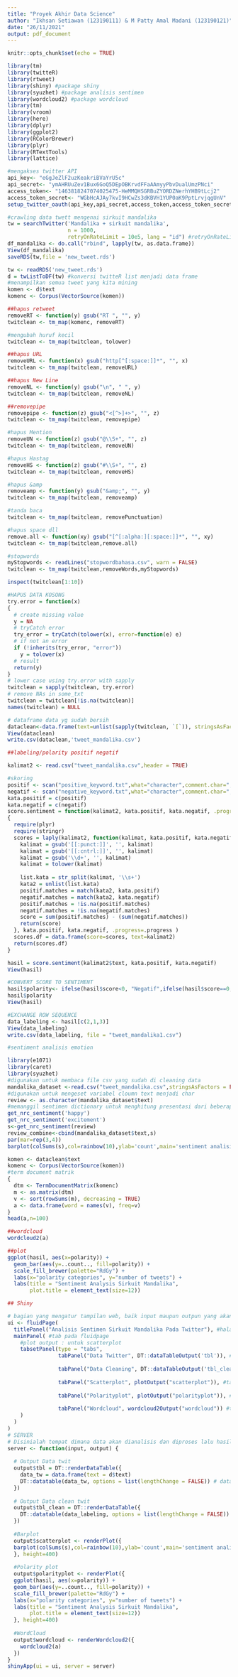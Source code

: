 ```yaml
---
title: "Proyek Akhir Data Science"
author: "Ikhsan Setiawan (123190111) & M Patty Amal Madani (123190121)"
date: "26/11/2021"
output: pdf_document
---
```


```r
knitr::opts_chunk$set(echo = TRUE)
```

```r
library(tm)
library(twitteR)
library(rtweet)
library(shiny) #package shiny
library(syuzhet) #package analisis sentimen
library(wordcloud2) #package wordcloud
library(tm)
library(vroom)
library(here)
library(dplyr)
library(ggplot2)
library(RColorBrewer)
library(plyr)
library(RTextTools)
library(lattice)
```


```r
#mengakses twitter API
api_key<- "eGgJeZlF2uzKeakriBVaYrU5c"
api_secret<- "ymAHRUuZev1Bux6GoQ5DEpOBKrvdFFaAAmyyPbvDualUmzPNci"
access_token<- "1463818247074025475-HeMMQHSGRBuZYORDZNerhYHB9tLcj2"
access_token_secret<- "WGbHcAJAy7kvI9HCwZs3dKBVH1YUP0aK9PptLrvjqgUnV"
setup_twitter_oauth(api_key,api_secret,access_token,access_token_secret)
```

```r
#crawling data twett mengenai sirkuit mandalika
tw = searchTwitter('Mandalika + sirkuit mandalika', 
                   n = 1000,
                   retryOnRateLimit = 10e5, lang = "id") #retryOnRateLimit untuk looping
df_mandalika <- do.call("rbind", lapply(tw, as.data.frame))
View(df_mandalika)
saveRDS(tw,file = 'new_tweet.rds')
```

```r
tw <- readRDS('new_tweet.rds')
d = twListToDF(tw) #konversi twitteR list menjadi data frame
#menampilkan semua tweet yang kita mining
komen <- d$text
komenc <- Corpus(VectorSource(komen))

##hapus retweet
removeRT <- function(y) gsub("RT ", "", y)
twitclean <- tm_map(komenc, removeRT)

#mengubah huruf kecil
twitclean <- tm_map(twitclean, tolower) 

##hapus URL
removeURL <- function(x) gsub("http[^[:space:]]*", "", x)
twitclean <- tm_map(twitclean, removeURL)

##hapus New Line
removeNL <- function(y) gsub("\n", " ", y)
twitclean <- tm_map(twitclean, removeNL)

##removepipe
removepipe <- function(z) gsub("<[^>]+>", "", z)
twitclean <- tm_map(twitclean, removepipe)

#hapus Mention
removeUN <- function(z) gsub("@\\S+", "", z)
twitclean <- tm_map(twitclean, removeUN)

#hapus Hastag
removeHS <- function(z) gsub("#\\S+", "", z)
twitclean <- tm_map(twitclean, removeHS)

#hapus &amp
removeamp <- function(y) gsub("&amp;", "", y)
twitclean <- tm_map(twitclean, removeamp)

#tanda baca
twitclean <- tm_map(twitclean, removePunctuation) 

#hapus space dll
remove.all <- function(xy) gsub("[^[:alpha:][:space:]]*", "", xy)
twitclean <- tm_map(twitclean,remove.all)

#stopwords
myStopwords <- readLines("stopwordbahasa.csv", warn = FALSE)
twitclean <- tm_map(twitclean,removeWords,myStopwords)

inspect(twitclean[1:10])

#HAPUS DATA KOSONG
try.error = function(x)
{
  # create missing value
  y = NA
  # tryCatch error
  try_error = tryCatch(tolower(x), error=function(e) e)
  # if not an error
  if (!inherits(try_error, "error"))
    y = tolower(x)
  # result
  return(y)
}
# lower case using try.error with sapply 
twitclean = sapply(twitclean, try.error)
# remove NAs in some_txt
twitclean = twitclean[!is.na(twitclean)]
names(twitclean) = NULL

```

```r
# dataframe data yg sudah bersih
dataclean<-data.frame(text=unlist(sapply(twitclean, `[`)), stringsAsFactors=F)
View(dataclean)
write.csv(dataclean,'tweet_mandalika.csv')
```


```r
##labeling/polarity positif negatif

kalimat2 <- read.csv("tweet_mandalika.csv",header = TRUE)

#skoring
positif <- scan("positive_keyword.txt",what="character",comment.char=";")
negatif <- scan("negative_keyword.txt",what="character",comment.char=";")
kata.positif = c(positif)
kata.negatif = c(negatif)
score.sentiment = function(kalimat2, kata.positif, kata.negatif, .progress='none')
{
  require(plyr)
  require(stringr)
  scores = laply(kalimat2, function(kalimat, kata.positif, kata.negatif) {
    kalimat = gsub('[[:punct:]]', '', kalimat)
    kalimat = gsub('[[:cntrl:]]', '', kalimat)
    kalimat = gsub('\\d+', '', kalimat)
    kalimat = tolower(kalimat)
    
    list.kata = str_split(kalimat, '\\s+')
    kata2 = unlist(list.kata)
    positif.matches = match(kata2, kata.positif)
    negatif.matches = match(kata2, kata.negatif)
    positif.matches = !is.na(positif.matches)
    negatif.matches = !is.na(negatif.matches)
    score = sum(positif.matches) - (sum(negatif.matches))
    return(score)
  }, kata.positif, kata.negatif, .progress=.progress )
  scores.df = data.frame(score=scores, text=kalimat2)
  return(scores.df)
}

hasil = score.sentiment(kalimat2$text, kata.positif, kata.negatif)
View(hasil)

#CONVERT SCORE TO SENTIMENT
hasil$polarity<- ifelse(hasil$score<0, "Negatif",ifelse(hasil$score==0,"Netral","Positif"))
hasil$polarity
View(hasil)

#EXCHANGE ROW SEQUENCE
data_labeling <- hasil[c(2,1,3)]
View(data_labeling)
write.csv(data_labeling, file = "tweet_mandalika1.csv")


```

```r
#sentiment analisis emotion

library(e1071)
library(caret)
library(syuzhet)
#digunakan untuk membaca file csv yang sudah di cleaning data
mandalika_dataset <-read.csv("tweet_mandalika.csv",stringsAsFactors = FALSE)
#digunakan untuk mengeset variabel cloumn text menjadi char
review <- as.character(mandalika_dataset$text)
#memanggil sentimen dictionary untuk menghitung presentasi dari beberapa emotion dan mengubahnya ke dalam text file
get_nrc_sentiment('happy')
get_nrc_sentiment('excitement')
s<-get_nrc_sentiment(review)
review_combine<-cbind(mandalika_dataset$text,s)
par(mar=rep(3,4))
barplot(colSums(s),col=rainbow(10),ylab='count',main='sentiment analisis')
```

```r
komen <- dataclean$text
komenc <- Corpus(VectorSource(komen))
#term document matrik
{
  dtm <- TermDocumentMatrix(komenc)
  m <- as.matrix(dtm)
  v <- sort(rowSums(m), decreasing = TRUE)
  a <- data.frame(word = names(v), freq=v)
}
head(a,n=100)

```

```r
##wordcloud
wordcloud2(a)
```

```r
##plot 
ggplot(hasil, aes(x=polarity)) +
  geom_bar(aes(y=..count.., fill=polarity)) +
  scale_fill_brewer(palette="RdGy") +
  labs(x="polarity categories", y="number of tweets") +
  labs(title = "Sentiment Analysis Sirkuit Mandalika",
       plot.title = element_text(size=12))
```


```r
## Shiny

# bagian yang mengatur tampilan web, baik input maupun outpun yang akan ditampilkan dalam web app.
ui <- fluidPage(
  titlePanel("Analisis Sentimen Sirkuit Mandalika Pada Twitter"), #halaman judul dr fluid page
  mainPanel( #tab pada fluidpage
    #plot output : untuk scatterplot
    tabsetPanel(type = "tabs",
                tabPanel("Data Twitter", DT::dataTableOutput('tbl')), #tab berupa data twitter
                
                tabPanel("Data Cleaning", DT::dataTableOutput('tbl_clean')), #tab berupa data clening twitter
                
                tabPanel("Scatterplot", plotOutput("scatterplot")), #tab berupa scatterplot/grafik
                
                tabPanel("Polarityplot", plotOutput("polarityplot")), #tab berupa scatterplot/grafik
          
                tabPanel("Wordcloud", wordcloud2Output("wordcloud")) #tab berupa worldcloud
    )
  )
)
# SERVER
# Disinialah tempat dimana data akan dianalisis dan diproses lalu hasilnya akan ditampilkan atau diplotkan pada bagian mainpanel() ui yang telah dijelaskan sebelumnya.
server <- function(input, output) {
  
  # Output Data twit
  output$tbl = DT::renderDataTable({ 
    data_tw = data.frame(text = d$text)
    DT::datatable(data_tw, options = list(lengthChange = FALSE)) # data akan ditampilkan dalam beberapa halaman.
  })
  
  # Output Data clean twit
  output$tbl_clean = DT::renderDataTable({ 
    DT::datatable(data_labeling, options = list(lengthChange = FALSE)) # data akan ditampilkan dalam beberapa halaman.
  })
  
  #Barplot
  output$scatterplot <- renderPlot({
  barplot(colSums(s),col=rainbow(10),ylab='count',main='sentiment analisis')
  }, height=400)
  
  #Polarity plot
  output$polarityplot <- renderPlot({
  ggplot(hasil, aes(x=polarity)) +
  geom_bar(aes(y=..count.., fill=polarity)) +
  scale_fill_brewer(palette="RdGy") +
  labs(x="polarity categories", y="number of tweets") +
  labs(title = "Sentiment Analysis Sirkuit Mandalika",
       plot.title = element_text(size=12))
  }, height=400)
  
  #WordCloud
  output$wordcloud <- renderWordcloud2({
    wordcloud2(a)
  })
}
shinyApp(ui = ui, server = server)
```